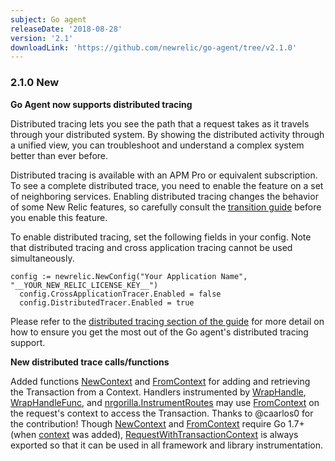 ```yaml
---
subject: Go agent
releaseDate: '2018-08-28'
version: '2.1'
downloadLink: 'https://github.com/newrelic/go-agent/tree/v2.1.0'
---
```


### 2.1.0 New

**Go Agent now supports distributed tracing**

Distributed tracing lets you see the path that a request takes as it travels through your distributed system. By showing the distributed activity through a unified view, you can troubleshoot and understand a complex system better than ever before.

Distributed tracing is available with an APM Pro or equivalent subscription. To see a complete distributed trace, you need to enable the feature on a set of neighboring services. Enabling distributed tracing changes the behavior of some New Relic features, so carefully consult the [transition guide](https://docs.newrelic.com/docs/transition-guide-distributed-tracing) before you enable this feature.

To enable distributed tracing, set the following fields in your config. Note that distributed tracing and cross application tracing cannot be used simultaneously.

```
config := newrelic.NewConfig("Your Application Name", "__YOUR_NEW_RELIC_LICENSE_KEY__")
  config.CrossApplicationTracer.Enabled = false
  config.DistributedTracer.Enabled = true
```

Please refer to the [distributed tracing section of the guide](GUIDE.md#distributed-tracingg) for more detail on how to ensure you get the most out of the Go agent's distributed tracing support.

**New distributed trace calls/functions**

Added functions [NewContext](https://godoc.org/github.com/newrelic/go-agent#NewContext) and [FromContext](https://godoc.org/github.com/newrelic/go-agent#FromContext) for adding and retrieving the Transaction from a Context. Handlers instrumented by [WrapHandle](https://godoc.org/github.com/newrelic/go-agent#WrapHandle), [WrapHandleFunc](https://godoc.org/github.com/newrelic/go-agent#WrapHandleFunc), and [nrgorilla.InstrumentRoutes](https://godoc.org/github.com/newrelic/go-agent/_integrations/nrgorilla/v1#InstrumentRoutes) may use [FromContext](https://godoc.org/github.com/newrelic/go-agent#FromContext) on the request's context to access the Transaction. Thanks to @caarlos0 for the contribution! Though [NewContext](https://godoc.org/github.com/newrelic/go-agent#NewContext) and [FromContext](https://godoc.org/github.com/newrelic/go-agent#FromContext) require Go 1.7+ (when [context](https://golang.org/pkg/context/) was added), [RequestWithTransactionContext](https://godoc.org/github.com/newrelic/go-agent#RequestWithTransactionContext) is always exported so that it can be used in all framework and library instrumentation.
